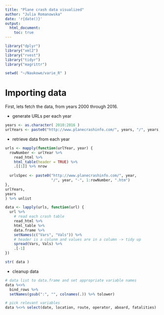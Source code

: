 ```yaml
---
title: "Plane crash data visualized"
author: "Julia Romanowska"
date: 'r{date()}'
output:
  html_document:
    toc: true
---
```


```r
library("dplyr")
library("xml2")
library("rvest")
library("tidyr")
library("magrittr")

setwd( "~/Naukowe/varie_R" )
```

# Importing data

First, lets fetch the data, from years 2000 through 2016.

* generate URLs per each year

```r
years <- as.character( 2010:2016 )
urlYears <- paste0("http://www.planecrashinfo.com/", years, "/", years, ".htm")
```

* retrieve data from each year

```r
urls <- mapply(function(urlYear, year) {
  rowNumber <- urlYear %>% 
    read_html %>% 
    html_table(header = TRUE) %>% 
    .[[1]] %>% nrow
  
  urlsSpec <- paste0("http://www.planecrashinfo.com/", year, 
                     "/", year, "-", 1:rowNumber, ".htm")
},
urlYears,
years
) %>% unlist

data <- lapply(urls, function(url) {
  url %>% 
    # read each crash table
    read_html %>% 
    html_table %>% 
    data.frame %>%  
    setNames(c("Vars", "Vals")) %>%
    # header is a colunm and values are in a column -> tidy up
    spread(Vars, Vals) %>% 
    .[-1]
})

str( data )
```

* cleanup data

```r
# data list to data.frame and set appropriate variable names
data %<>% 
  bind_rows %>% 
  setNames(gsub(":", "", colnames(.)) %>% tolower)

# pick relevant variables
data %<>% select(date, location, route, operator, aboard, fatalities)
```
